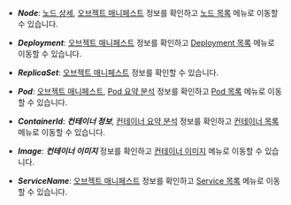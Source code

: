 * ***Node***: [노드 상세](node-details), [오브젝트 매니페스트](object-manifest) 정보를 확인하고 [노드 목록](resource-node-list) 메뉴로 이동할 수 있습니다.

* ***Deployment***: [오브젝트 매니페스트](object-manifest) 정보를 확인하고 [Deployment 목록](deployment-list) 메뉴로 이동할 수 있습니다.

* ***ReplicaSet***: [오브젝트 매니페스트](object-manifest) 정보를 확인할 수 있습니다. 

* ***Pod***: [오브젝트 매니페스트](object-manifest), [Pod 요약 분석](container-map-target-info#pod-summary-analysis) 정보를 확인하고 [Pod 목록](resource-pod-list) 메뉴로 이동할 수 있습니다. 

* ***ContainerId***: ***컨테이너 정보***, [컨테이너 요약 분석](container-map-target-info#container-summary-analysis) 정보를 확인하고 [컨테이너 목록](resource-container-list) 메뉴로 이동할 수 있습니다.

* ***Image***: ***컨테이너 이미지*** 정보를 확인하고 [컨테이너 이미지](container-images) 메뉴로 이동할 수 있습니다. 

* ***ServiceName***: [오브젝트 매니페스트](object-manifest) 정보를 확인하고 [Service 목록](service-list) 메뉴로 이동할 수 있습니다. 